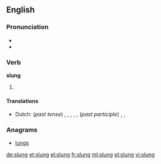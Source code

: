 ==English==

===Pronunciation===
* {{IPA|/ˈslʌŋ/}}
* {{rhymes|ʌŋ}}

===Verb===
'''slung'''

# {{en-past of|sling}}

====Translations====
{{trans-top|simple past tense and past participle of sling}}
* Dutch: (''past tense'') {{t+|nl|slingerde}}, {{t+|nl|slingerden}}, {{t+|nl|wierp}}, {{t+|nl|wierpen}}, {{t+|nl|hing op}}, {{t|nl|hingen op}} (''past participle'') {{t+|nl|geslingerd}}, {{t+|nl|geworpen}}, {{t+|nl|opgehangen}}
{{trans-mid}}
{{trans-bottom}}

===Anagrams===
* [[lungs#English|lungs]]

[[de:slung]]
[[et:slung]]
[[el:slung]]
[[fr:slung]]
[[ml:slung]]
[[pl:slung]]
[[vi:slung]]